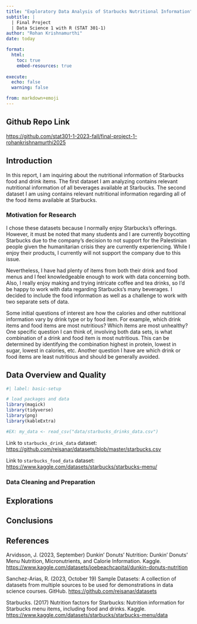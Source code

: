 ```yaml
---
title: "Exploratory Data Analysis of Starbucks Nutritional Information"
subtitle: |
  | Final Project 
  | Data Science 1 with R (STAT 301-1)
author: "Rohan Krishnamurthi"
date: today

format:
  html:
    toc: true
    embed-resources: true
    
execute:
  echo: false
  warning: false

from: markdown+emoji 
---
```


::: {.callout-tip icon="false"}
## Github Repo Link

[https://github.com/stat301-1-2023-fall/final-project-1-rohankrishnamurthi2025](https://github.com/stat301-1-2023-fall/final-project-1-rohankrishnamurthi2025)

:::

## Introduction

In this report, I am inquiring about the nutritional information of Starbucks food and drink items. The first dataset I am analyzing contains relevant nutritional information of all beverages available at Starbucks. The second dataset I am using contains relevant nutritional information regarding all of the food items available at Starbucks.

### Motivation for Research

I chose these datasets because I normally enjoy Starbucks's offerings. However, it must be noted that many students and I are currently boycotting Starbucks due to the company's decision to not support for the Palestinian people given the humanitarian crisis they are currently experiencing. While I enjoy their products, I currently will not support the company due to this issue.

Nevertheless, I have had plenty of items from both their drink and food menus and I feel knowledgeable enough to work with data concerning both. Also, I really enjoy making and trying intricate coffee and tea drinks, so I'd be happy to work with data regarding Starbucks's many beverages. I decided to include the food information as well as a challenge to work with two separate sets of data.

Some initial questions of interest are how the calories and other nutritional information vary by drink type or by food item. For example, which drink items and food items are most nutritious? Which items are most unhealthy? One specific question I can think of, involving both data sets, is what combination of a drink and food item is most nutritious. This can be determined by identifying the combination highest in protein, lowest in sugar, lowest in calories, etc. Another question I have are which drink or food items are least nutritious and should be generally avoided.

## Data Overview and Quality

```r
#| label: basic-setup

# load packages and data
library(magick)
library(tidyverse)
library(png)
library(kableExtra)

#EX: my_data <- read_csv("data/starbucks_drinks_data.csv")
```

Link to `starbucks_drink_data` dataset: <https://github.com/reisanar/datasets/blob/master/starbucks.csv>

Link to `starbucks_food_data` dataset: <https://www.kaggle.com/datasets/starbucks/starbucks-menu/>

### Data Cleaning and Preparation

## Explorations

## Conclusions

## References

Arvidsson, J. (2023, September) Dunkin' Donuts' Nutrition: Dunkin' Donuts' Menu Nutrition, Micronutrients, and Calorie Information. Kaggle. <https://www.kaggle.com/datasets/joebeachcapital/dunkin-donuts-nutrition>

Sanchez-Arias, R. (2023, October 19) Sample Datasets: A collection of datasets from multiple sources to be used for demonstrations in data science courses. GitHub. <https://github.com/reisanar/datasets>

Starbucks. (2017) Nutrition factors for Starbucks: Nutrition information for Starbucks menu items, including food and drinks. Kaggle. <https://www.kaggle.com/datasets/starbucks/starbucks-menu/data>



